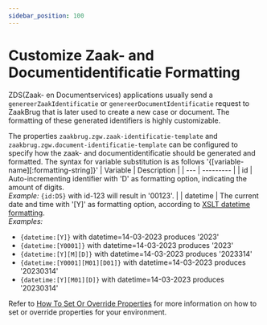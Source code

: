 ```yaml
---
sidebar_position: 100
---
```


# Customize Zaak- and Documentidentificatie Formatting
ZDS(Zaak- en Documentservices) applications usually send a `genereerZaakIdentificatie` or `genereerDocumentIdentificatie` request to ZaakBrug that is later used to create a new case or document.
The formatting of these generated identifiers is highly customizable.

The properties `zaakbrug.zgw.zaak-identificatie-template` and `zaakbrug.zgw.document-identificatie-template` can be configured to specify how the zaak- and documentidentificatie should be generated and formatted.
The syntax for variable substitution is as follows '\{[variable-name][:formatting-string]\}' 
| Variable | Description |
| --- | --------- |
| id | Auto-incrementing identifier with 'D' as formatting option, indicating the amount of digits. <br/>_Example:_ `{id:D5}` with id-123 will result in '00123'. |
| datetime | The current date and time with '[Y]' as formatting option, according to [XSLT datetime formatting](https://www.oreilly.com/library/view/xslt-2nd-edition/9780596527211/ch04s05.html). <br/> _Examples:_ <ul><li>`{datetime:[Y]}` with datetime=14-03-2023 produces '2023'</li><li>`{datetime:[Y0001]}` with datetime=14-03-2023 produces '2023'</li><li>`{datetime:[Y][M][D]}` with datetime=14-03-2023 produces '2023314'</li><li>`{datetime:[Y0001][M01][D01]}` with datetime=14-03-2023 produces '20230314'</li><li>`{datetime:[Y][M01][D]}` with datetime=14-03-2023 produces '20230314'</li></ul>

Refer to [How To Set Or Override Properties](./how-to-set-or-override-properties) for more information on how to set or override properties for your environment.
